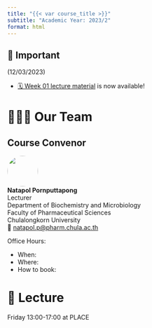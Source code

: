 ---
title: "{{< var course_title >}}"
subtitle: "Academic Year: 2023/2"
format: html
---

::: {.callout-important collapse=false}
## 📢 Important

(12/03/2023)

- [🗓️ Week 01 lecture material](years/2023-2/topics/topic01/page.qmd) is now available!

:::


# 🧑🏻‍🏫 Our Team

::: {.panel-tabset}
## Course Convenor


![](/figures/people/pornputtapong.jpg){fig-align="left" fig-alt="Photo of Dr. MY NAME" style="object-fit: cover;width:5em;height:5em;border-radius: 50%;"}  
**Natapol Pornputtapong** <br/>
Lecturer <br/>
Department of Biochemistry and Microbiology <br/> Faculty of Pharmaceutical Sciences<br/> Chulalongkorn University</a><br/>
📧 [natapol.p@pharm.chula.ac.th](mailto:natapol.p@pharm.chula.ac.th)

Office Hours: 

- When:
- Where:
- How to book:

<!-- ## Teaching Staff

![](/figures/people/ta_octopunian.png){fig-align="left" fig-alt="Photo of TA_NAME" style="object-fit: cover;width:5em;height:5em;border-radius: 50%;"}  
**[TA_NAME](#)** <br/>
PhD Candidate at PLACE <br> 
📧 [EMAIL](mailto:)

![](/figures/people/ta_octopunian2.png){fig-align="left" fig-alt="Photo of TA_NAME" style="object-fit: cover;width:5em;height:5em;border-radius: 50%;"}  
**[TA_NAME](#)** <br/>
PhD Candidate at PLACE <br> 
📧 [EMAIL](mailto:) -->


:::

# 📍 Lecture

Friday 13:00-17:00 at PLACE

<!-- # 💻 Class Groups

::: {style="display:inline-block;width: 28.5%;border-style: dotted;border-width: 1px;border-color: &quot;#fefefe&quot;; margin:1%;padding:1.5%;background-color:#fafafa"}
**Group 01**

- 📆 Mondays
- ⌚ 09:00 - 10:30
- 📍 
- 🧑‍🏫 _TA_NAME_
:::

::: {style="display:inline-block;width: 28.5%;border-style: dotted;border-width: 1px;border-color: &quot;#fefefe&quot;; margin:1%;padding:1.5%;background-color:#fafafa"}
**Group 02**

            
- 📆 Mondays
- ⌚ 10:30 - 12:00
- 📍 
- 🧑‍🏫 _TA_NAME_
            
:::

::: {style="display:inline-block;width: 28.5%;border-style: dotted;border-width: 1px;border-color: &quot;#fefefe&quot;; margin:1%;padding:1.5%;background-color:#fafafa"}
**Group 03**

- 📆 Fridays
- ⌚ 16:00 - 17:30
- 📍 
- 🧑‍🏫 _TA_NAME_
::: -->

